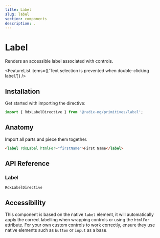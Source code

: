 ```yaml
---
title: Label
slug: label
section: components
description: .
---
```


# Label

<Description>Renders an accessible label associated with controls.</Description>

<ComponentPreview name="label" file="label-demo" />

<FeatureList items={['Text selection is prevented when double-clicking label.']} />

## Installation

Get started with importing the directive:

```typescript
import { RdxLabelDirective } from '@radix-ng/primitives/label';
```

## Anatomy

Import all parts and piece them together.

```html
<label rdxLabel htmlFor="firstName">First Name</label>
```

## API Reference

### Label
`RdxLabelDirective`
<PropsTable name="RdxLabelDirective" />


## Accessibility
This component is based on the native `label` element, it will automatically apply the correct labelling when wrapping controls
or using the `htmlFor` attribute. For your own custom controls to work correctly,
ensure they use native elements such as `button` or `input` as a base.
